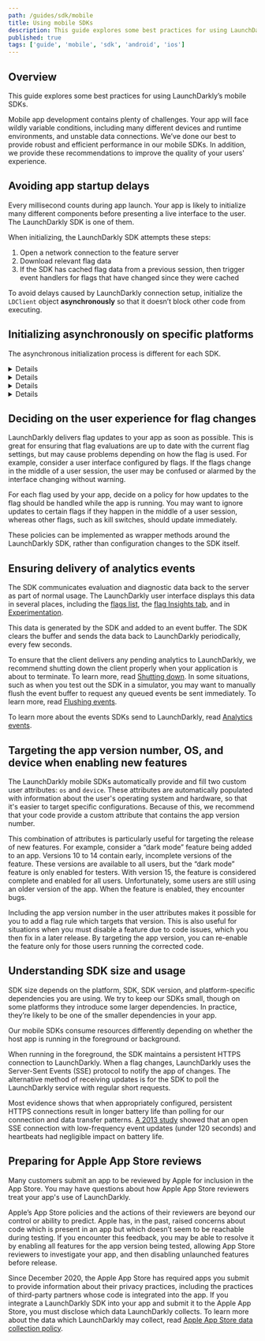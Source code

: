 ```yaml
---
path: /guides/sdk/mobile
title: Using mobile SDKs
description: This guide explores some best practices for using LaunchDarkly's mobile SDKs.
published: true
tags: ['guide', 'mobile', 'sdk', 'android', 'ios']
---
```


## Overview

This guide explores some best practices for using LaunchDarkly’s mobile SDKs.

Mobile app development contains plenty of challenges. Your app will face wildly variable conditions, including many different devices and runtime environments, and unstable data connections. We’ve done our best to provide robust and efficient performance in our mobile SDKs. In addition, we provide these recommendations to improve the quality of your users' experience.

## Avoiding app startup delays

Every millisecond counts during app launch. Your app is likely to initialize many different components before presenting a live interface to the user. The LaunchDarkly SDK is one of them.

When initializing, the LaunchDarkly SDK attempts these steps:

1. Open a network connection to the feature server
2. Download relevant flag data
3. If the SDK has cached flag data from a previous session, then trigger event handlers for flags that have changed since they were cached

To avoid delays caused by LaunchDarkly connection setup, initialize the `LDClient` object **asynchronously** so that it doesn’t block other code from executing.

## Initializing asynchronously on specific platforms

The asynchronous initialization process is different for each SDK.

<Details summary="Expand .NET (client-side) initialization process">

### .NET (client-side)

We recommend using `LdClient.InitAsync(key, user)` to initialize the SDK, as it runs asynchronously.

The alternative method, `LdClient.Init(key, user, timeout)` blocks until either it has retrieved flag data or it has exceeded the timeout period.

To learn more, read [Getting started](/sdk/client-side/dotnet#getting-started) in the [.NET (client-side) SDK reference](/sdk/client-side/dotnet) topic.

</Details>

<Details summary="Expand Android initialization process">

### Android

The Android SDK’s `LDClient.init()` method takes, as its fourth parameter, a timeout integer which specifies the maximum number of seconds the SDK can wait for a response from the server.

Depending on how `init()` is called, the SDK may block the current thread until either the flags are retrieved or the timeout period is exceeded. If `init()` is called in the main app thread, the rest of the app startup will be blocked until this call completes, resulting in poor user experience.

To ensure that `LDClient.init()` doesn’t block the rest of the app, use any of these techniques:

* Provide `init()` a timeout value of `0`. The `init()` method returns an `LDClient` immediately but continues creating the connection in the background. If cached flag data is available from a previous execution, any invocation of a [`variation()`](https://docs.launchdarkly.com/sdk/features/evaluating#android) method will use that cached data until the SDK receives fresh data. Otherwise, it will use the fallback value specified in the invocation. You can also use [change listeners](https://docs.launchdarkly.com/sdk/features/flag-changes#android) to respond when the SDK updates the flag cache.
* Call [this overload for](https://launchdarkly.github.io/android-client-sdk/com/launchdarkly/sdk/android/LDClient.html#init-android.app.Application-com.launchdarkly.sdk.android.LDConfig-com.launchdarkly.sdk.LDUser-) `init()` which returns a `Future`. Wait for it to complete on a separate thread/executor to implement a timeout behavior without blocking the application using `future.get(timeout)`.
* Move the `init()` call to its own thread.

To learn more, read [Getting started](/sdk/client-side/android#getting-started) in the [Android SDK reference](/sdk/client-side/android) topic.

</Details>

<Details summary="Expand iOS initialization process">

### iOS

`LDClient.start()` executes asynchronously to avoid blocking the main thread. To execute code as soon as flags have been retrieved, `start()` supports an optional `completion` handler.

You can also provide a `startWaitSeconds` timeout value to set a maximum waiting period for establishing the connection. A `timedOut` boolean will be supplied to the `completion` closure, indicating whether the connection timed out.

To learn more, read [Getting started](/sdk/client-side/ios#getting-started) in the [iOS SDK reference](/sdk/client-side/ios) topic.

</Details>

<Details summary="Expand React Native initialization process">

### React Native

We recommend using `await LDClient.configure()` to initialize the SDK, which returns a Promise.

The `LDClient.configure()` method takes, as an optional third parameter, a timeout number, and blocks until either it has retrieved flag data or it has exceeded the timeout period.

To learn more, read [Getting started](/sdk/client-side/react/react-native#getting-started) in the [React Native SDK reference](/sdk/client-side/react/react-native) topic.

</Details>

## Deciding on the user experience for flag changes

LaunchDarkly delivers flag updates to your app as soon as possible. This is great for ensuring that flag evaluations are up to date with the current flag settings, but may cause problems depending on how the flag is used. For example, consider a user interface configured by flags. If the flags change in the middle of a user session, the user may be confused or alarmed by the interface changing without warning.

For each flag used by your app, decide on a policy for how updates to the flag should be handled while the app is running. You may want to ignore updates to certain flags if they happen in the middle of a user session, whereas other flags, such as kill switches, should update immediately.

These policies can be implemented as wrapper methods around the LaunchDarkly SDK, rather than configuration changes to the SDK itself.

## Ensuring delivery of analytics events

The SDK communicates evaluation and diagnostic data back to the server as part of normal usage. The LaunchDarkly user interface displays this data in several places, including the [flags list](/home/organize/flags-list), the [flag Insights tab](/home/flags/insights), and in [Experimentation](/home/about-experimentation).

This data is generated by the SDK and added to an event buffer. The SDK clears the buffer and sends the data back to LaunchDarkly periodically, every few seconds.

To ensure that the client delivers any pending analytics to LaunchDarkly, we recommend shutting down the client properly when your application is about to terminate. To learn more, read [Shutting down](/sdk/features/shutdown). In some situations, such as when you test out the SDK in a simulator, you may want to manually flush the event buffer to request any queued events be sent immediately. To learn more, read [Flushing events](/sdk/features/flush).

To learn more about the events SDKs send to LaunchDarkly, read [Analytics events](/sdk/concepts/events).

## Targeting the app version number, OS, and device when enabling new features

The LaunchDarkly mobile SDKs automatically provide and fill two custom user attributes: `os` and `device`. These attributes are automatically populated with information about the user's operating system and hardware, so that it's easier to target specific configurations. Because of this, we recommend that your code provide a custom attribute that contains the app version number.

This combination of attributes is particularly useful for targeting the release of new features. For example, consider a “dark mode” feature being added to an app. Versions 10 to 14 contain early, incomplete versions of the feature. These versions are available to all users, but the “dark mode” feature is only enabled for testers. With version 15, the feature is considered complete and enabled for all users. Unfortunately, some users are still using an older version of the app. When the feature is enabled, they encounter bugs.

Including the app version number in the user attributes makes it possible for you to add a flag rule which targets that version. This is also useful for situations when you must disable a feature due to code issues, which you then fix in a later release. By targeting the app version, you can re-enable the feature only for those users running the corrected code.

## Understanding SDK size and usage

SDK size depends on the platform, SDK, SDK version, and platform-specific dependencies you are using. We try to keep our SDKs small, though on some platforms they introduce some larger dependencies. In practice, they’re likely to be one of the smaller dependencies in your app.

Our mobile SDKs consume resources differently depending on whether the host app is running in the foreground or background.

When running in the foreground, the SDK maintains a persistent HTTPS connection to LaunchDarkly. When a flag changes, LaunchDarkly uses the Server-Sent Events (SSE) protocol to notify the app of changes. The alternative method of receiving updates is for the SDK to poll the LaunchDarkly service with regular short requests.

Most evidence shows that when appropriately configured, persistent HTTPS connections result in longer battery life than polling for our connection and data transfer patterns. [A 2013 study](http://kth.diva-portal.org/smash/record.jsf?pid=diva2%3A874674&dswid=-8201) showed that an open SSE connection with low-frequency event updates (under 120 seconds) and heartbeats had negligible impact on battery life.

## Preparing for Apple App Store reviews

Many customers submit an app to be reviewed by Apple for inclusion in the App Store. You may have questions about how Apple App Store reviewers treat your app's use of LaunchDarkly.

Apple’s App Store policies and the actions of their reviewers are beyond our control or ability to predict. Apple has, in the past, raised concerns about code which is present in an app but which doesn’t seem to be reachable during testing. If you encounter this feedback, you may be able to resolve it by enabling all features for the app version being tested, allowing App Store reviewers to investigate your app, and then disabling unlaunched features before release.

Since December 2020, the Apple App Store has required apps you submit to provide information about their privacy practices, including the practices of third-party partners whose code is integrated into the app. If you integrate a LaunchDarkly SDK into your app and submit it to the Apple App Store, you must disclose which data LaunchDarkly collects. To learn more about the data which LaunchDarkly may collect, read [Apple App Store data collection policy](https://docs.launchdarkly.com/sdk/concepts/apple-app-store).
